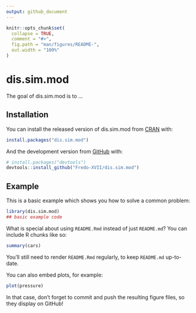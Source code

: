 ```yaml
---
output: github_document
---
```


<!-- README.md is generated from README.Rmd. Please edit that file -->

```r
knitr::opts_chunk$set(
  collapse = TRUE,
  comment = "#>",
  fig.path = "man/figures/README-",
  out.width = "100%"
)
```

# dis.sim.mod

<!-- badges: start -->
<!-- badges: end -->

The goal of dis.sim.mod is to ...

## Installation

You can install the released version of dis.sim.mod from [CRAN](https://CRAN.R-project.org) with:

``` r
install.packages("dis.sim.mod")
```

And the development version from [GitHub](https://github.com/) with:

``` r
# install.packages("devtools")
devtools::install_github("Fredo-XVII/dis.sim.mod")
```
## Example

This is a basic example which shows you how to solve a common problem:

```r
library(dis.sim.mod)
## basic example code
```

What is special about using `README.Rmd` instead of just `README.md`? You can include R chunks like so:

```r
summary(cars)
```

You'll still need to render `README.Rmd` regularly, to keep `README.md` up-to-date.

You can also embed plots, for example:

```r
plot(pressure)
```

In that case, don't forget to commit and push the resulting figure files, so they display on GitHub!
